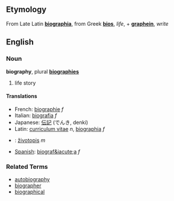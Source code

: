 ==Etymology==
From Late Latin '''[[biographia]]''', from Greek '''[[bios]]''', ''life'', + '''[[graphein]]''', ''write''

==English==
===Noun===
'''biography''', plural '''[[biographies]]'''

#life story

====Translations====
*French: [[biographie]] ''f''
*Italian: [[biografia]] ''f''
*Japanese: [[伝記]] (でんき, denki)
*Latin: [[curriculum vitae]] ''n'', [[biographia]] ''f''
*{{sk}}: [[životopis#Slovak|životopis]] ''m''
*[[Spanish]]: [[biograf&iacute;a]] ''f''

===Related Terms===
*[[autobiography]]
*[[biographer]]
*[[biographical]]